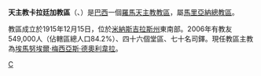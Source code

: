 {{Infobox Roman Catholic diocese
|Roman Catholic Diocese of = 天主教卡拉廷加教區
|Latin name of diocese = Dioecesis Caratingensis
|image = 
|caption = 
|location = [[巴西|巴西]]
|territory = [[米納斯吉拉斯州|米納斯吉拉斯州]]東南部
|population = 549,000

|rite = 拉丁禮
|patron =
|province = 馬里亞納
|established = 1915年
|cathedral = 聖若翰洗者主教座堂
|co-cathedral =
|leadership = 主教
|website = [http://www.diocesecaratinga.org.br/home/ 官方網頁]
|教宗 =
|metropolitan =
|ordinary = 埃馬努埃爾·梅西亞斯·德奧利韋拉
|coadjutor bishop =
|auxiliary =
}}
'''天主教卡拉廷加教區'''（{{lang-la|Dioecesis Caratingensis}}、{{lang-pt|Diocese de Caratinga}}）是[[巴西|巴西]]一個[[羅馬天主教|羅馬天主教]][[教區|教區]]，屬[[天主教馬里亞納總教區|馬里亞納總教區]]。

教區成立於1915年12月15日，位於[[米納斯吉拉斯州|米納斯吉拉斯州]]東南部。2006年有教友549,000人（佔轄區總人口84.2%）、四十六個堂區、七十名司鐸。現任教區主教為[[埃馬努埃爾·梅西亞斯·德奧利韋拉|埃馬努埃爾·梅西亞斯·德奧利韋拉]]。

[[Category:巴西天主教教區|C]]
